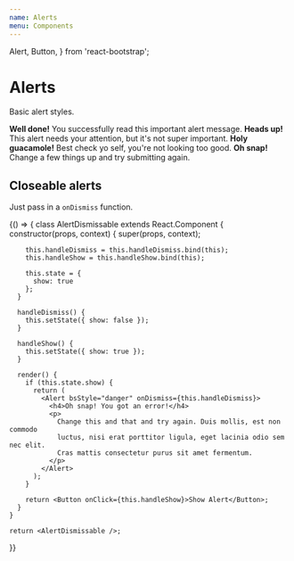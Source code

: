 ```yaml
---
name: Alerts
menu: Components
---
```


  Alert, Button,
} from 'react-bootstrap';

# Alerts

Basic alert styles.

<Playground>
  <Alert bsStyle="success">
    <strong>Well done!</strong> You successfully read this important alert message.
  </Alert>
  <Alert bsStyle="info">
    <strong>Heads up!</strong> This alert needs your attention, but it's not super important.
  </Alert>
  <Alert bsStyle="warning">
    <strong>Holy guacamole!</strong> Best check yo self, you're not looking too good.
  </Alert>
  <Alert bsStyle="danger">
    <strong>Oh snap!</strong> Change a few things up and try submitting again.
  </Alert>
</Playground>

## Closeable alerts

Just pass in a `onDismiss` function.

<Playground>
  {() => {
    class AlertDismissable extends React.Component {
      constructor(props, context) {
        super(props, context);

        this.handleDismiss = this.handleDismiss.bind(this);
        this.handleShow = this.handleShow.bind(this);

        this.state = {
          show: true
        };
      }

      handleDismiss() {
        this.setState({ show: false });
      }

      handleShow() {
        this.setState({ show: true });
      }

      render() {
        if (this.state.show) {
          return (
            <Alert bsStyle="danger" onDismiss={this.handleDismiss}>
              <h4>Oh snap! You got an error!</h4>
              <p>
                Change this and that and try again. Duis mollis, est non commodo
                luctus, nisi erat porttitor ligula, eget lacinia odio sem nec elit.
                Cras mattis consectetur purus sit amet fermentum.
              </p>
            </Alert>
          );
        }

        return <Button onClick={this.handleShow}>Show Alert</Button>;
      }
    }

    return <AlertDismissable />;
  }}
</Playground>

